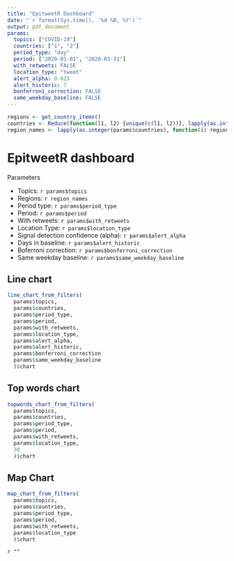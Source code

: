 ```yaml
---
title: "EpitweetR Dashboard"
date: "`r format(Sys.time(), '%d %B, %Y')`"
output: pdf_document
params:
  topics: ["COVID-19"]
  countries: ["1", "2"]
  period_type: "day"
  period: ["2020-01-01", "2020-03-31"]
  with_retweets: FALSE
  location_type: "tweet"
  alert_alpha: 0.025
  alert_historic: 7
  bonferroni_correction: FALSE
  same_weekday_baseline: FALSE
---
```


```r
regions <- get_country_items()
countries <- Reduce(function(l1, l2) {unique(c(l1, l2))}, lapply(as.integer(params$countries), function(i) unlist(regions[[i]]$codes)))
region_names <- lapply(as.integer(params$countries), function(i) regions[[i]]$name)

```

# EpitweetR dashboard
Parameters

* Topics: `r params$topics`
* Regions: `r region_names`
* Period type: `r params$period_type`
* Period: `r params$period`
* With retweets: `r params$with_retweets`
* Location Type: `r params$location_type`
* Signal detection confidence (alpha): `r params$alert_alpha`
* Days in baseline: `r params$alert_historic`
* Boferroni correction: `r params$bonferroni_correction`
* Same weekday baseline: `r params$same_weekday_baseline`

## Line chart
```r
line_chart_from_filters(
  params$topics, 
  params$countries, 
  params$period_type, 
  params$period, 
  params$with_retweets, 
  params$location_type, 
  params$alert_alpha, 
  params$alert_historic,
  params$bonferroni_correction
  params$same_weekday_baseline
  )$chart
```

## Top words chart
```r
topwords_chart_from_filters(
  params$topics, 
  params$countries, 
  params$period_type, 
  params$period, 
  params$with_retweets, 
  params$location_type,
  30
  )$chart
```

## Map Chart
```r
map_chart_from_filters(
  params$topics, 
  params$countries, 
  params$period_type, 
  params$period, 
  params$with_retweets, 
  params$location_type
  )$chart
```


`r ""`
